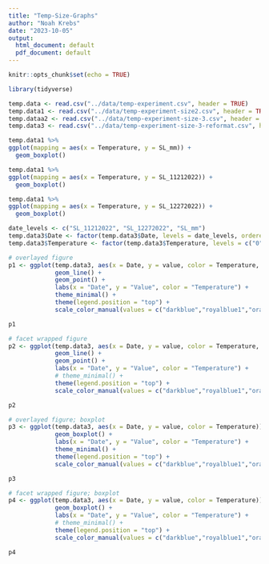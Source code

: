 ```yaml
---
title: "Temp-Size-Graphs"
author: "Noah Krebs"
date: "2023-10-05"
output:
  html_document: default
  pdf_document: default
---
```


```r
knitr::opts_chunk$set(echo = TRUE)
```

```r

library(tidyverse)

```

```r
temp.data <- read.csv("../data/temp-experiment.csv", header = TRUE)
temp.data1 <- read.csv("../data/temp-experiment-size2.csv", header = TRUE)
temp.dataa2 <- read.csv("../data/temp-experiment-size-3.csv", header = TRUE)
temp.data3 <- read.csv("../data/temp-experiment-size-3-reformat.csv", header = TRUE)
```

```r
temp.data1 %>%
ggplot(mapping = aes(x = Temperature, y = SL_mm)) + 
  geom_boxplot()
```

```r
temp.data1 %>%
ggplot(mapping = aes(x = Temperature, y = SL_11212022)) + 
  geom_boxplot()
```

```r
temp.data1 %>%
ggplot(mapping = aes(x = Temperature, y = SL_12272022)) + 
  geom_boxplot()
```


```r

date_levels <- c("SL_11212022", "SL_12272022", "SL_mm")
temp.data3$Date <- factor(temp.data3$Date, levels = date_levels, ordered=TRUE)
temp.data3$Temperature <- factor(temp.data3$Temperature, levels = c("0","5","9","16"))

# overlayed figure
p1 <- ggplot(temp.data3, aes(x = Date, y = value, color = Temperature, group = Microchip_ID)) +
             geom_line() +
             geom_point() +
             labs(x = "Date", y = "Value", color = "Temperature") +
             theme_minimal() +
             theme(legend.position = "top") + 
             scale_color_manual(values = c("darkblue","royalblue1","orangered1","darkred"))

p1
```
```r
# facet wrapped figure
p2 <- ggplot(temp.data3, aes(x = Date, y = value, color = Temperature, group = Microchip_ID)) +
             geom_line() +
             geom_point() +
             labs(x = "Date", y = "Value", color = "Temperature") +
             # theme_minimal() +
             theme(legend.position = "top") + 
             scale_color_manual(values = c("darkblue","royalblue1","orangered1","darkred")) + facet_wrap(~ Temperature)

p2
```
```r
# overlayed figure; boxplot
p3 <- ggplot(temp.data3, aes(x = Date, y = value, color = Temperature)) +
             geom_boxplot() +
             labs(x = "Date", y = "Value", color = "Temperature") +
             theme_minimal() +
             theme(legend.position = "top") + 
             scale_color_manual(values = c("darkblue","royalblue1","orangered1","darkred"))

p3

# facet wrapped figure; boxplot
p4 <- ggplot(temp.data3, aes(x = Date, y = value, color = Temperature)) +
             geom_boxplot() +
             labs(x = "Date", y = "Value", color = "Temperature") +
             # theme_minimal() +
             theme(legend.position = "top") + 
             scale_color_manual(values = c("darkblue","royalblue1","orangered1","darkred")) + facet_wrap(~ Temperature)

p4
```

